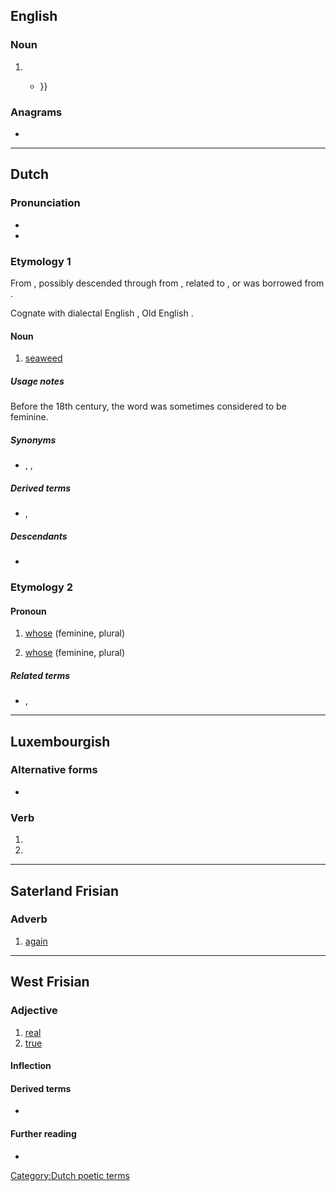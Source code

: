 {{also|Wier}}
==English==

===Noun===
{{en-noun}}

# {{archaic form of|en|weir}}
#* {{quote-book|en|year=1819|author=James Dugdale|title=The New British Traveller: Or, Modern Panorama of England and Wales|passage=The '''wier''' of this fishery is very large, and consists of a dam, ten or twelve feet high {{...}}}}

===Anagrams===
* {{anagrams|en|a=eirw|Weir|Wire|weir|wire}}

----

==Dutch==

===Pronunciation===
* {{audio|nl|Nl-wier.ogg|audio}}
* {{rhymes|nl|ir}}

===Etymology 1===
From {{inh|nl|dum|wier||seaweed}}, possibly descended through {{inh|nl|odt|-}} from {{inh|nl|gem-pro|*waira}}, related to {{m|gem-pro|*wīraz}}, or was borrowed from {{der|nl|fy|-}}.

Cognate with dialectal English {{m|en|ware||seaweed}}, Old English {{m|ang|war||seaweed}}.

====Noun====
{{nl-noun|n|-en|wiertje}}

# [[seaweed]]

=====Usage notes=====
Before the 18th century, the word was sometimes considered to be feminine.

=====Synonyms=====
* {{sense|seaweed}} {{l|nl|alg}}, {{l|nl|alge}}, {{l|nl|zeegras}}

=====Derived terms=====
* {{l|nl|groenwieren}}, {{l|nl|zeewier}}

=====Descendants=====
* {{desc|af|wier}}

===Etymology 2===
{{root|nl|ine-pro|*kʷ-}}
{{rfe|nl}}

====Pronoun====
{{head|nl|pronoun}}

# {{lb|nl|interrogative|archaic}} [[whose]] (feminine, plural)
# {{lb|nl|relative|dated}} [[whose]] (feminine, plural)

=====Related terms=====
* {{l|nl|wie}}, {{l|nl|wiens}}

[[Category:Dutch poetic terms]]

----

==Luxembourgish==

===Alternative forms===
* {{l|lb|wär}}

===Verb===
{{head|lb|verb form}}

# {{inflection of|lb|sinn||1|s|simple|cond}}
# {{inflection of|lb|sinn||3|s|simple|cond}}

----

==Saterland Frisian==

===Adverb===
{{head|stq|adverb}}

# [[again]]

----

==West Frisian==

===Adjective===
{{head|fy|adjective}}

# [[real]]
# [[true]]

====Inflection====
{{fy-infl-adj}}

====Derived terms====
* {{l|fy|wierheid}}

====Further reading====
* {{R:WFT|115299|III}}